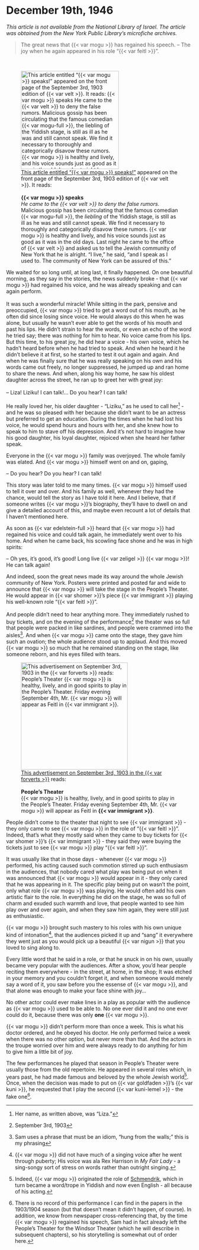 # December 19th, 1946

_This article is not available from the National Library of Israel. The article was obtained from the New York Public Library's microfiche archives._


> The great news that {{< var mogu >}} has regained his speech. -- The joy when he again appeared in his role "{{< var feitl >}}".

<br>

::: {layout-ncol="2"}

![[This article entitled "{{< var mogu >}} speaks!"](https://www.nli.org.il/en/newspapers/dywt/1903/09/03/01/article/13/?e=-------en-20--1--img-txIN%7ctxTI--------------1) appeared on the front page of the September 3rd, 1903 edition of {{< var velt >}}. It reads:<br><br>**{{< var mogu >}} speaks**<br>_He came to the {{< var velt >}} to deny the false rumors._<br>Malicious gossip has been circulating that the famous comedian {{< var mogu-full >}}, the _liebling_ of the Yiddish stage, is still as ill as he was and still cannot speak. We find it necessary to thoroughly and categorically disavow these rumors. {{< var mogu >}} is healthy and lively, and his voice sounds just as good as it was in the old days. Last night he came to the office of {{< var velt >}} and asked us to tell the Jewish community of New York that he is alright. "I live," he said, "and I speak as I used to. The community of New York can be assured of this."](../img/newspaper_clippings/1903-09-03_di-yidishe-velt.png){width="2.75in"}


We waited for so long until, at long last, it finally happened. On one beautiful morning, as they say in the stories, the news suddenly broke - that {{< var mogu >}} had regained his voice, and he was already speaking and can again perform.<br><br>
It was such a wonderful miracle! While sitting in the park, pensive and preoccupied, {{< var mogu >}} tried to get a word out of his mouth, as he often did since losing since voice. He would always do this when he was alone, but usually he wasn't ever able to get the words of his mouth and past his lips. He didn't strain to hear the words, or even an echo of the word he tried say; there was nothing for him to hear. No voice came from his lips. But this time, to his great joy, he did hear a voice - his own voice, which he hadn't heard before when he had tried to speak. And when he heard it he didn't believe it at first, so he started to test it out again and again. And when he was finally sure that he was really speaking on his own and his words came out freely, no longer suppressed, he jumped up and ran home to share the news. And when, along his way home, he saw his oldest daughter across the street, he ran up to greet her with great joy:<br><br>
-- Liza! Liziku! I can talk!... Do you hear? I can talk!<br><br>
He really loved her, his older daughter - "Liziku," as he used to call her^[Her name, as written above, was "Liza."] - and he was so pleased with her because she didn't want to be an actress but preferred to get an education. During the times when he had lost his voice, he would spend hours and hours with her, and she knew how to speak to him to stave off his depression. And it's not hard to imagine how his good daughter, his loyal daughter, rejoiced when she heard her father speak.


:::

Everyone in the {{< var mogu >}} family was overjoyed. The whole family was elated. And {{< var mogu >}} himself went on and on, gaping,

-- Do you hear? Do you hear? I can talk!

This story was later told to me many times. {{< var mogu >}} himself used to tell it over and over. And his family as well, whenever they had the chance, would tell the story as I have told it here. And I believe, that if someone writes {{< var mogu >}}'s biography, they'll have to dwell on and give a detailed account of this, and maybe even recount a lot of details that I haven't mentioned here.

As soon as {{< var edelstein-full >}} heard that {{< var mogu >}} had regained his voice and could talk again, he immediately went over to his home. And when he came back, his scowling face shone and he was in high spirits:

-- Oh yes, it's good, it's good! Long live {{< var zeligel >}} {{< var mogu >}}! He can talk again!

::: {layout-ncol="2"}

And indeed, soon the great news made its way around the whole Jewish community of New York. Posters were printed and posted far and wide to announce that {{< var mogu >}} will take the stage in the People's Theater. He would appear in {{< var shomer >}}'s piece {{< var immigrant >}} playing his well-known role "{{< var feitl >}}".<br><br>
And people didn't need to hear anything more. They immediately rushed to buy tickets, and on the evening of the performance^[September 3rd, 1903] the theater was so full that people were packed in like sardines, and people were crammed into the aisles^[Sam uses a phrase that must be an idiom, "hung from the walls;" this is my phrasing]. And when {{< var mogu >}} came onto the stage, they gave him such an ovation; the whole audience stood up to applaud. And this moved {{< var mogu >}} so much that he remained standing on the stage, like someone reborn, and his eyes filled with tears. 


![[This advertisement on September 3rd, 1903 in the {{< var forverts >}}](https://www.nli.org.il/en/newspapers/frw/1903/09/03/01/article/16.1/?e=-------en-20--1--img-txIN%7ctxTI--------------1) reads:<br><br>**People's Theater**<br>{{< var mogu >}} is healthy, lively, and in good spirits to play in the People's Theater. Friday evening September 4th, Mr. {{< var mogu >}} will appear as Feitl in **{{< var immigrant >}}**.](../img/newspaper_clippings/1903-09-03_forverts.png){width="3in"}

:::


People didn't come to the theater that night to see {{< var immigrant >}} - they only came to see {{< var mogu >}} in the role of "{{< var feitl >}}". Indeed, that's what they mostly said when they came to buy tickets for {{< var shomer >}}'s {{< var immigrant >}} - they said they were buying the tickets just to see {{< var mogu >}} play "{{< var feitl >}}".

It was usually like that in those days - whenever {{< var mogu >}} performed, his acting caused such commotion stirred up such enthusiasm in the audiences, that nobody cared what play was being put on when it was announced that {{< var mogu >}} would appear in it - they only cared that he was appearing in it. The specific play being put on wasn't the point, only what role {{< var mogu >}} was playing. He would often add his own artistic flair to the role. In everything he did on the stage, he was so full of charm and exuded such warmth and love, that people wanted to see him play over and over again, and when they saw him again, they were still just as enthusiastic. 

{{< var mogu >}} brought such mastery to his roles with his own unique kind of intonation^[{{< var mogu >}} did not have much of a singing voice after he went through puberty; His voice was ala Rex Harrison in _My Fair Lady_ - a sing-songy sort of stress on words rather than outright singing.], that the audiences picked it up and "sang" it everywhere they went just as you would pick up a beautiful {{< var nigun >}} that you loved to sing along to. 

Every little word that he said in a role, or that he snuck in on his own, usually became very popular with the audiences. After a show, you'd hear people reciting them everywhere - in the street, at home, in the shop; It was etched in your memory and you couldn't forget it, and when someone would merely say a word of it, you saw before you the essense of {{< var mogu >}}, and that alone was enough to make your face shine with joy...

No other actor could ever make lines in a play as popular with the audience as {{< var mogu >}} used to be able to. No one ever did it and no one ever could do it, because there was only **one** {{< var mogu >}}.

{{< var mogu >}} didn't perform more than once a week. This is what his doctor ordered, and he obeyed his doctor. He only performed twice a week when there was no other option, but never more than that. And the actors in the troupe worried over him and were always ready to do anything for him to give him a little bit of joy. 

The few performances he played that season in People's Theater were usually those from the old repertoire. He appeared in several roles which, in years past, he had made famous and beloved by the whole Jewish world^[Indeed, {{< var mogu >}} originated the role of [Schmendrik](https://en.wikipedia.org/wiki/Shmendrik), which in turn became a word/trope in Yiddish and now even English - all because of his acting.]. Once, when the decision was made to put on {{< var goldfaden >}}'s {{< var kuni >}}, he requested that I play the second {{< var kuni-lemel >}} - the fake one^[There is no record of this performance I can find in the papers in the 1903/1904 season (but that doesn't mean it didn't happen, of course). In addition, we know from newspaper cross-referencing that, by the time {{< var mogu >}} regained his speech, Sam had in fact already left the People's Theater for the Windsor Theater (which he will describe in subsequent chapters), so his storytelling is somewhat out of order here.].